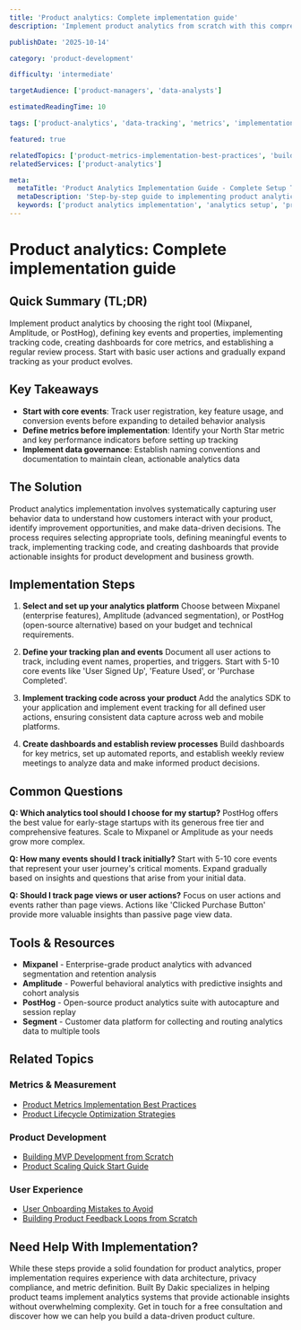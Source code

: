 ```yaml
---
title: 'Product analytics: Complete implementation guide'
description: 'Implement product analytics from scratch with this comprehensive guide covering tools, tracking, and data-driven decision making.'

publishDate: '2025-10-14'

category: 'product-development'

difficulty: 'intermediate'

targetAudience: ['product-managers', 'data-analysts']

estimatedReadingTime: 10

tags: ['product-analytics', 'data-tracking', 'metrics', 'implementation']

featured: true

relatedTopics: ['product-metrics-implementation-best-practices', 'building-mvp-development-from-scratch', 'product-scaling-quick-start-guide', 'product-lifecycle-optimization-strategies-that-work', 'user-onboarding-mistakes-to-avoid-and-how-to-fix-them']
relatedServices: ['product-analytics']

meta:
  metaTitle: 'Product Analytics Implementation Guide - Complete Setup Tutorial'
  metaDescription: 'Step-by-step guide to implementing product analytics, from tool selection to tracking setup and data-driven decision making.'
  keywords: ['product analytics implementation', 'analytics setup', 'product metrics', 'data tracking']
---
```


# Product analytics: Complete implementation guide

## Quick Summary (TL;DR)

Implement product analytics by choosing the right tool (Mixpanel, Amplitude, or PostHog), defining key events and properties, implementing tracking code, creating dashboards for core metrics, and establishing a regular review process. Start with basic user actions and gradually expand tracking as your product evolves.

## Key Takeaways

- **Start with core events**: Track user registration, key feature usage, and conversion events before expanding to detailed behavior analysis
- **Define metrics before implementation**: Identify your North Star metric and key performance indicators before setting up tracking
- **Implement data governance**: Establish naming conventions and documentation to maintain clean, actionable analytics data

## The Solution

Product analytics implementation involves systematically capturing user behavior data to understand how customers interact with your product, identify improvement opportunities, and make data-driven decisions. The process requires selecting appropriate tools, defining meaningful events to track, implementing tracking code, and creating dashboards that provide actionable insights for product development and business growth.

## Implementation Steps

1. **Select and set up your analytics platform**
   Choose between Mixpanel (enterprise features), Amplitude (advanced segmentation), or PostHog (open-source alternative) based on your budget and technical requirements.

2. **Define your tracking plan and events**
   Document all user actions to track, including event names, properties, and triggers. Start with 5-10 core events like 'User Signed Up', 'Feature Used', or 'Purchase Completed'.

3. **Implement tracking code across your product**
   Add the analytics SDK to your application and implement event tracking for all defined user actions, ensuring consistent data capture across web and mobile platforms.

4. **Create dashboards and establish review processes**
   Build dashboards for key metrics, set up automated reports, and establish weekly review meetings to analyze data and make informed product decisions.

## Common Questions

**Q: Which analytics tool should I choose for my startup?**
PostHog offers the best value for early-stage startups with its generous free tier and comprehensive features. Scale to Mixpanel or Amplitude as your needs grow more complex.

**Q: How many events should I track initially?**
Start with 5-10 core events that represent your user journey's critical moments. Expand gradually based on insights and questions that arise from your initial data.

**Q: Should I track page views or user actions?**
Focus on user actions and events rather than page views. Actions like 'Clicked Purchase Button' provide more valuable insights than passive page view data.

## Tools & Resources

- **Mixpanel** - Enterprise-grade product analytics with advanced segmentation and retention analysis
- **Amplitude** - Powerful behavioral analytics with predictive insights and cohort analysis
- **PostHog** - Open-source product analytics suite with autocapture and session replay
- **Segment** - Customer data platform for collecting and routing analytics data to multiple tools

## Related Topics

### Metrics & Measurement
- [Product Metrics Implementation Best Practices]({{/topics/product-metrics-implementation-best-practices}})
- [Product Lifecycle Optimization Strategies]({{/topics/product-lifecycle-optimization-strategies-that-work}})

### Product Development
- [Building MVP Development from Scratch]({{/topics/building-mvp-development-from-scratch}})
- [Product Scaling Quick Start Guide]({{/topics/product-scaling-quick-start-guide}})

### User Experience
- [User Onboarding Mistakes to Avoid]({{/topics/user-onboarding-mistakes-to-avoid-and-how-to-fix-them}})
- [Building Product Feedback Loops from Scratch]({{/topics/building-product-feedback-loops-from-scratch}})

## Need Help With Implementation?

While these steps provide a solid foundation for product analytics, proper implementation requires experience with data architecture, privacy compliance, and metric definition. Built By Dakic specializes in helping product teams implement analytics systems that provide actionable insights without overwhelming complexity. Get in touch for a free consultation and discover how we can help you build a data-driven product culture.
